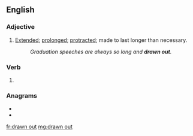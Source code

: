 ==English==

===Adjective===
{{en-adj}}

# [[extended|Extended]]; [[prolonged]]; [[protract]]ed; made to last longer than necessary.
#: ''Graduation speeches are always so long and '''drawn out'''.''

===Verb===
{{head|en|past participle}}

# {{past participle of|draw out|lang=en|nocat=1}}

===Anagrams===
* {{l|en|outdrawn}}
* {{l|en|untoward}}

[[fr:drawn out]]
[[mg:drawn out]]